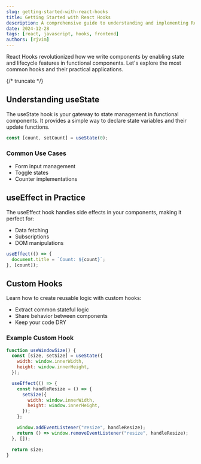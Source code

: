 ```yaml
---
slug: getting-started-with-react-hooks
title: Getting Started with React Hooks
description: A comprehensive guide to understanding and implementing React Hooks in your applications
date: 2024-12-28
tags: [react, javascript, hooks, frontend]
authors: [rjvim]
---
```


React Hooks revolutionized how we write components by enabling state and lifecycle features in functional components. Let's explore the most common hooks and their practical applications.

{/* truncate */}

## Understanding useState

The useState hook is your gateway to state management in functional components. It provides a simple way to declare state variables and their update functions.

```javascript
const [count, setCount] = useState(0);
```

### Common Use Cases

- Form input management
- Toggle states
- Counter implementations

## useEffect in Practice

The useEffect hook handles side effects in your components, making it perfect for:

- Data fetching
- Subscriptions
- DOM manipulations

```javascript
useEffect(() => {
  document.title = `Count: ${count}`;
}, [count]);
```

## Custom Hooks

Learn how to create reusable logic with custom hooks:

- Extract common stateful logic
- Share behavior between components
- Keep your code DRY

### Example Custom Hook

```javascript
function useWindowSize() {
  const [size, setSize] = useState({
    width: window.innerWidth,
    height: window.innerHeight,
  });

  useEffect(() => {
    const handleResize = () => {
      setSize({
        width: window.innerWidth,
        height: window.innerHeight,
      });
    };

    window.addEventListener("resize", handleResize);
    return () => window.removeEventListener("resize", handleResize);
  }, []);

  return size;
}
```
